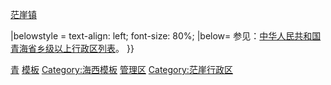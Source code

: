 {{Navbox
|name = 茫崖行政区行政区划
|title = '''[[茫崖行政委员会]]行政区划'''
|above = 行政隶属：[[中华人民共和国]][[青海省]][[海西蒙古族藏族自治州]]　　行政委员会驻地：[[花土沟镇]]
|state = {{{state<includeonly>|collapsed</includeonly>}}}

|group1 = '''[[镇]]：'''
|list1 = [[花土沟镇]] {{!}} [[茫崖镇]] 


|belowstyle = text-align: left; font-size: 80%;
|below= 参见：[[中华人民共和国青海省乡级以上行政区列表]]。
}}<noinclude>
[[Category:县级行政管理区模板|青]]
[[Category:海西行政区划|模板]]
[[Category:海西模板]]
[[Category:青海县级行政区划模板|管理区]]
[[Category:茫崖行政区]]
</noinclude>